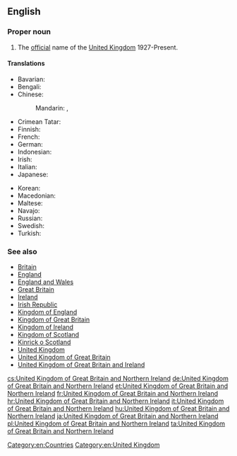 ==English==
{{wikipedia}}

===Proper noun===
{{en-proper noun|current=[[United]] [[Kingdom]] [[of]] [[Great Britain]] and [[Northern]] [[Ireland]]}}

# The [[official]] name of the [[United Kingdom]] 1927-Present.

====Translations====
{{trans-top|United Kingdom of Great Britain and Northern Ireland}}
* Bavarian: {{tø|bar|Vareinigts Kinireich vó Großbritannien und Nordirland}}
* Bengali: {{t-|bn|গ্রেইট ব্রিটেন এবং উত্তর আয়ারল্যাণ্ডের যুক্তরাজ্য}}
* Chinese:
*: Mandarin: {{t|cmn|大不列顛及北愛爾蘭聯合王國|sc=Hani}}, {{t|cmn|大不列颠及北爱尔兰联合王国|tr=Dàbùlièdiān jí Běi-Ài'ěrlán Liánhé Wángguó|sc=Hani}}
* Crimean Tatar: {{tø|crh|Büyük Britaniya ve Şimaliy İrlandiya Qоşma Qırallığı}}
* Finnish: {{t-|fi|Ison-Britannian ja Pohjois-Irlannin yhdistynyt kuningaskunta}}
* French: {{t+|fr|Royaume-Uni de Grande-Bretagne et d’Irlande du Nord|m}}
* German: {{t+|de|Vereinigtes Königreich Großbritannien und Nordirland}}
* Indonesian: {{t-|id|Kerajaan Serikat Britania Raya dan Irlandia Utara}}
* Irish: {{t-|ga|Ríocht Aontaithe na Breataine Móire agus Thuaisceart Éireann|f}}
* Italian: {{t+|it|Regno Unito di Gran Bretagna e Irlanda del Nord|m}}
* Japanese: {{t-|ja|グレートブリテンおよび北アイルランド連合王国|tr=Gurēto Buriten oyobi Kita-Airurando rengōōkoku}}
{{trans-mid}}
* Korean: {{t-|ko|그레이트 브리튼 북아일랜드 연합 왕국|tr=geureiteu beuriteun bugaillaendeu yeonhap wangguk|sc=Kore}}
* Macedonian: {{t-|mk|Обединето Кралство на Велика Британија и Северна Ирска|n|tr=Obedíneto Králstvo na Vélika Británija i Séverna ĺrska}}
* Maltese: {{t-|mt|Renju Unit tal-Gran Brittanja u l-Irlanda ta' Fuq|m|alt=Ir-Renju Unit tal-Gran Brittanja u l-Irlanda ta' Fuq}}
* Navajo: {{tø|nv|Tótaʼ Dinéʼiʼ dóó Náhookǫsjí Bitsiighaʼ Łichííʼí Bikéyah Ałhidadiidzooígíí}}
* Russian: {{t-|ru|Соединённое Королевство Великобритании и Северной Ирландии|n|tr=Sojedinjónnoje Korolévstvo Velikobritánii i Sévernoj Irlándii}}
* Swedish: {{t-|sv|Förenade konungariket Storbritannien och Nordirland}}
* Turkish: {{t+|tr|Büyük Britanya ve Kuzey İrlanda Birleşik Krallığı}}
{{trans-bottom}}

===See also===
* [[Britain]]
* [[England]]
* [[England and Wales]]
* [[Great Britain]]
* [[Ireland]]
* [[Irish Republic]]
* [[Kingdom of England]]
* [[Kingdom of Great Britain]]
* [[Kingdom of Ireland]]
* [[Kingdom of Scotland]]
* [[Kinrick o Scotland]]
* [[United Kingdom]]
* [[United Kingdom of Great Britain]]
* [[United Kingdom of Great Britain and Ireland]]

[[Category:en:Countries]]
[[Category:en:United Kingdom]]

[[cs:United Kingdom of Great Britain and Northern Ireland]]
[[de:United Kingdom of Great Britain and Northern Ireland]]
[[et:United Kingdom of Great Britain and Northern Ireland]]
[[fr:United Kingdom of Great Britain and Northern Ireland]]
[[hr:United Kingdom of Great Britain and Northern Ireland]]
[[it:United Kingdom of Great Britain and Northern Ireland]]
[[hu:United Kingdom of Great Britain and Northern Ireland]]
[[ja:United Kingdom of Great Britain and Northern Ireland]]
[[pl:United Kingdom of Great Britain and Northern Ireland]]
[[ta:United Kingdom of Great Britain and Northern Ireland]]